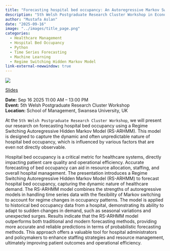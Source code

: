 ```yaml
---
title: "Forecasting hospital bed occupancy: An Autoregressive Markov Switching Approach"
description: "5th Welsh Postgraduate Research Cluster Workshop in Economy, Enterprise and Productivity"
author: "Mustafa Aslan"
date: "2025-09-16"
image: "../images/title_page.png"
categories:
  - Healthcare Management
  - Hospital Bed Occupancy
  - Python
  - Time Series Forecasting
  - Machine Learning
  - Regime Switching Hidden Markov Model
link-external-newwindow: true
---
```



![](../images/title_page.png){fig-align="center"}

<link rel="stylesheet" href="https://cdnjs.cloudflare.com/ajax/libs/font-awesome/6.4.0/css/all.min.css">

[<i class="fas fa-bookmark"></i> Slides](../wgsss/slides.qmd){.btn .btn-sm .btn-outline-primary}

**Date:** Sep 16 2025 11:00 AM – 13:00 PM\
**Event:** 5th Welsh Postgraduate Research Cluster Workshop\
**Location:** School of Management, Swansea University, UK

At the `5th Welsh Postgraduate Research Cluster Workshop`, we will present our research on forecasting hospital bed occupancy using a Regime Switching Autoregressive Hidden Markov Model (RS-ARHMM). This model is designed to capture the dynamic and often unpredictable nature of hospital bed occupancy, which is influenced by various factors that are even not directly observable.

Hospital bed occupancy is a critical metric for healthcare systems, directly impacting patient care quality and operational efficiency. Accurate forecasting of bed occupancy can aid in resource allocation, staffing, and overall hospital management. The presentation introduces a Regime Switching Autoregressive Hidden Markov Model (RS-ARHMM) to forecast hospital bed occupancy, capturing the dynamic nature of healthcare demand. The RS-ARHMM model combines the strengths of autoregressive models in handling time series data with the flexibility of Markov switching to account for regime changes in occupancy patterns. The model is applied to historical bed occupancy data from a hospital, demonstrating its ability to adapt to sudden changes in demand, such as seasonal variations and unexpected surges. Results indicate that the RS-ARHMM model outperforms both traditional and modern forecasting methods, providing more accurate and reliable predictions in terms of probabilistic forecasting methods. This approach offers a valuable tool for hospital administrators and policymakers to enhance staffing strategies and resource management, ultimately improving patient outcomes and operational efficiency.